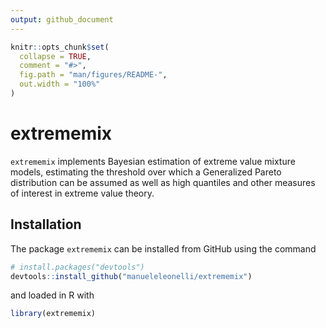 ```yaml
---
output: github_document
---
```


<!-- README.md is generated from README.Rmd. Please edit that file -->

```r
knitr::opts_chunk$set(
  collapse = TRUE,
  comment = "#>",
  fig.path = "man/figures/README-",
  out.width = "100%"
)
```

# extrememix

`extrememix` implements Bayesian estimation of extreme value mixture models, estimating the threshold over which a Generalized Pareto distribution can be assumed as well as high quantiles and other measures of interest in extreme value theory.

## Installation 

The package `extrememix` can be installed from GitHub using the command 
```r
# install.packages("devtools")
devtools::install_github("manueleleonelli/extrememix")
```
and loaded in R with
```r
library(extrememix)
```
